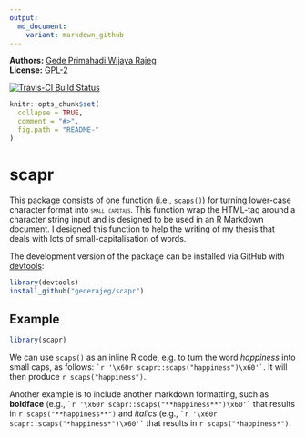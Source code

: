 ```yaml
---
output:
  md_document:
    variant: markdown_github
---
```


<!-- README.md is generated from README.Rmd. Please edit that file -->
**Authors:** [Gede Primahadi Wijaya Rajeg](https://figshare.com/authors/Gede_Primahadi_Wijaya_Rajeg/1234749)<br/>
**License:** [GPL-2](https://www.gnu.org/licenses/old-licenses/gpl-2.0.en.html)<br/>

[![Travis-CI Build Status](https://travis-ci.org/gederajeg/scapr.svg?branch=master)](https://travis-ci.org/gederajeg/scapr)

```r
knitr::opts_chunk$set(
  collapse = TRUE,
  comment = "#>",
  fig.path = "README-"
)
```

# scapr

This package consists of one function (i.e., `scaps()`) for turning lower-case character format into <span style = "font-variant:small-caps;">`small capitals`</span>. This function wrap the HTML-tag around a character string input and is designed to be used in an R Markdown document. I designed this function to help the writing of my thesis that deals with lots of small-capitalisation of words.

The development version of the package can be installed via GitHub with [devtools](https://github.com/hadley/devtools):

```r
library(devtools)
install_github("gederajeg/scapr")
```

## Example

```r
library(scapr)
```


We can use `scaps()` as an inline R code, e.g. to turn the word *happiness* into small caps, as follows: `` `r '\x60r scapr::scaps("happiness")\x60'` ``. It will then produce `r scaps("happiness")`.

Another example is to include another markdown formatting, such as **boldface** (e.g., `` `r '\x60r scapr::scaps("**happiness**")\x60'` `` that results in `r scaps("**happiness**")` and *italics* (e.g., `` `r '\x60r scapr::scaps("*happiness*")\x60'` `` that results in `r scaps("*happiness*")`.
